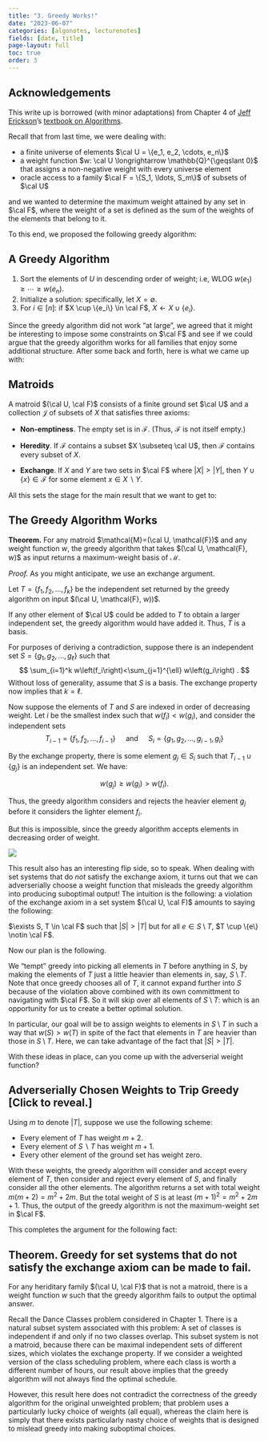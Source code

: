 ```yaml
---
title: "3. Greedy Works!"
date: "2023-06-07"
categories: [algonotes, lecturenotes]
fields: [date, title]
page-layout: full
toc: true
order: 3
---
```


:::{.callout-note}
# Acknowledgements
This write up is borrowed (with minor adaptations) from Chapter 4 of [Jeff Erickson](http://jeffe.cs.illinois.edu/)'s [textbook on Algorithms](http://jeffe.cs.illinois.edu/teaching/algorithms/).
:::



Recall that from last time, we were dealing with:

- a finite universe of elements $\cal U = \{e_1, e_2, \cdots, e_n\}$
- a weight function $w: \cal U \longrightarrow \mathbb{Q}^{\geqslant 0}$ that assigns a non-negative weight with every universe element
- oracle access to a family $\cal F = \{S_1, \ldots, S_m\}$ of subsets of $\cal U$

and we wanted to determine the maximum weight attained by any set in $\cal F$, where the weight of a set is defined as the sum of the weights of the elements that belong to it.


To this end, we proposed the following greedy algorithm:


:::{.callout-note}
# A Greedy Algorithm

1. Sort the elements of $U$ in descending order of weight; i.e, WLOG $w(e_1) \geqslant \cdots \geqslant w(e_n)$.
2. Initialize a solution: specifically, let $X = \emptyset$.
3. For $i \in [n]$: if $X \cup \{e_i\} \in \cal F$, $X \longleftarrow X \cup \{e_i\}$.
:::

Since the greedy algorithm did not work "at large", we agreed that it might be interesting to impose some constraints on $\cal F$ and see if we could argue that the greedy algorithm works for all families that enjoy some additional structure. After some back and forth, here is what we came up with:

:::{.callout-tip}
# Matroids

A matroid $(\cal U, \cal F)$ consists of a finite ground set $\cal U$ and a collection $\mathcal{J}$ of subsets of $X$ that satisfies three axioms:

- **Non-emptiness**. The empty set is in $\mathcal{F}$. (Thus, $\mathcal{F}$ is not itself empty.)

- **Heredity**. If $\mathcal{F}$ contains a subset $X \subseteq \cal U$, then $\mathcal{F}$ contains every subset of $X$.

- **Exchange**. If $X$ and $Y$ are two sets in $\cal F$ where $|X|>|Y|$, then $Y \cup\{x\} \in \mathcal{F}$ for some element $x \in X \backslash Y$.

:::

All this sets the stage for the main result that we want to get to:

:::{.callout-tip}
# The Greedy Algorithm Works

**Theorem.** For any matroid $\mathcal{M}=(\cal U, \mathcal{F})$ and any weight function $w$, the greedy algorithm that takes $(\cal U, \mathcal{F}, w)$ as input returns a maximum-weight basis of $\mathcal{M}$.

_Proof._ As you might anticipate, we use an exchange argument. 

Let $T=\left\{f_1, f_2, \ldots, f_k\right\}$ be the independent set returned by the greedy algorithm on input $(\cal U, \mathcal{F}, w))$. 

If any other element of $\cal U$ could be added to $T$ to obtain a larger independent set, the greedy algorithm would have added it. Thus, $T$ is a basis.

For purposes of deriving a contradiction, suppose there is an independent set $S=\left\{g_1, g_2, \ldots, g_{\ell}\right\}$ such that
$$
\sum_{i=1}^k w\left(f_i\right)<\sum_{j=1}^{\ell} w\left(g_i\right) .
$$
Without loss of generality, assume that $S$ is a basis. The exchange property now implies that $k=\ell$.

Now suppose the elements of $T$ and $S$ are indexed in order of decreasing weight. Let $i$ be the smallest index such that $w\left(f_i\right)<w\left(g_i\right)$, and consider the independent sets
$$
T_{i-1}=\left\{f_1, f_2, \ldots, f_{i-1}\right\} \quad \text { and } \quad S_i=\left\{g_1, g_2, \ldots, g_{i-1}, g_i\right\}
$$

By the exchange property, there is some element $g_j \in S_i$ such that $T_{i-1} \cup\left\{g_j\right\}$ is an independent set. We have: 

$$w\left(g_j\right) \geq w\left(g_i\right)>w\left(f_i\right).$$ 

Thus, the greedy algorithm considers and rejects the heavier element $g_j$ before it considers the lighter element $f_i$. 

But this is impossible, since the greedy algorithm accepts elements in decreasing order of weight.

![](micdrop.gif)
<!-- Mic Drop Minion Meme as a substitute for a QED -->
:::

This result also has an interesting flip side, so to speak. When dealing with set systems that do _not_ satisfy the exchange axiom, it turns out that we can adverserially choose a weight function that misleads the greedy algorithm into producing suboptimal output! The intuition is the following: a violation of the exchange axiom in a set system $(\cal U, \cal F)$ amounts to saying the following:

$\exists S, T \in \cal F$ such that $|S| > |T|$ but for all $e \in S \setminus T$, $T \cup \{e\} \notin \cal F$.

Now our plan is the following. 

We "tempt" greedy into picking all elements in $T$ before anything in $S$, by making the elements of $T$ just a little heavier than elements in, say, $S \setminus T$. Note that once greedy chooses all of $T$, it cannot expand further into $S$ because of the violation above combined with its own committment to navigating with $\cal F$. So it will skip over all elements of $S \setminus T$: which is an opportunity for us to create a better optimal solution. 

In particular, our goal will be to assign weights to elements in $S \setminus T$ in such a way that $w(S) > w(T)$ in spite of the fact that elements in $T$ are heavier than those in $S \setminus T$. Here, we can take advantage of the fact that $|S| > |T|$. 

With these ideas in place, can you come up with the adverserial weight function?


:::{.callout-caution collapse="true"}
# Adverserially Chosen Weights to Trip Greedy [Click to reveal.]

Using $m$ to denote $|T|$, suppose we use the following scheme:

- Every element of $T$ has weight $m+2$.
- Every element of $S \backslash T$ has weight $m+1$.
- Every other element of the ground set has weight zero.

With these weights, the greedy algorithm will consider and accept every element of $T$, then consider and reject every element of $S$, and finally consider all the other elements. The algorithm returns a set with total weight $m(m+2)=m^2+2 m$. But the total weight of $S$ is at least $(m+1)^2=m^2+2 m+1$. Thus, the output of the greedy algorithm is not the maximum-weight set in $\cal F$.
:::

This completes the argument for the following fact:


:::{.callout-tip}
# Theorem. Greedy for set systems that do not satisfy the exchange axiom can be made to fail.
For any heriditary family $(\cal U, \cal F)$ that is not a matroid, there is a weight function $w$ such that the greedy algorithm fails to output the optimal answer.
:::


Recall the Dance Classes problem considered in Chapter 1. There is a natural subset system associated with this problem: A set of classes is independent if and only if no two classes overlap. This subset system is not a matroid, because there can be maximal independent sets of different sizes, which violates the exchange property. If we consider a weighted version of the class scheduling problem, where each class is worth a different number of hours, our result above implies that the greedy algorithm will not always find the optimal schedule. 

However, this result here does not contradict the correctness of the greedy algorithm for the original unweighted problem; that problem uses a particularly lucky choice of weights (all equal), whereas the claim here is simply that there exists particularly nasty choice of weights that is designed to mislead greedy into making suboptimal choices.